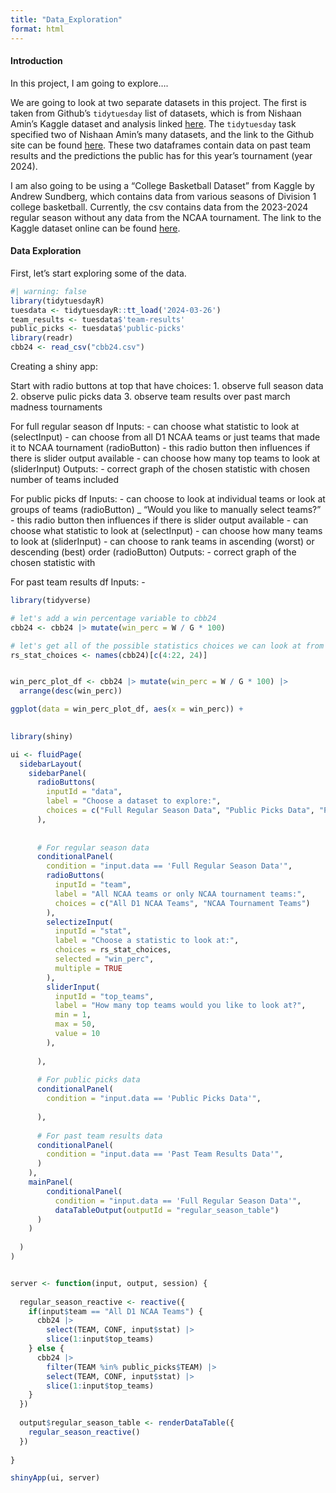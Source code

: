 ```yaml
---
title: "Data_Exploration"
format: html
---
```


#### Introduction

In this project, I am going to explore....


We are going to look at two separate datasets in this project. The first is taken from Github's `tidytuesday` list of datasets, which is from Nishaan Amin's Kaggle dataset and analysis linked [here](https://www.kaggle.com/code/nishaanamin/bracketology-predicting-march-madness). The `tidytuesday` task specified two of Nishaan Amin's many datasets, and the link to the Github site can be found [here](https://github.com/rfordatascience/tidytuesday/blob/master/data/2024/2024-03-26/readme.md). These two dataframes contain data on past team results and the predictions the public has for this year's tournament (year 2024).

I am also going to be using a "College Basketball Dataset" from Kaggle by Andrew Sundberg, which contains data from various seasons of Division 1 college basketball. Currently, the csv contains data from the 2023-2024 regular season without any data from the NCAA tournament. The link to the Kaggle dataset online can be found [here](https://www.kaggle.com/datasets/andrewsundberg/college-basketball-dataset?resource=download).

#### Data Exploration

First, let's start exploring some of the data.

```r
#| warning: false
library(tidytuesdayR)
tuesdata <- tidytuesdayR::tt_load('2024-03-26')
team_results <- tuesdata$'team-results'
public_picks <- tuesdata$'public-picks'
library(readr)
cbb24 <- read_csv("cbb24.csv")
```

Creating a shiny app:

  Start with radio buttons at top that have choices:
    1. observe full season data
    2. observe pulic picks data
    3. observe team results over past march madness tournaments

  For full regular season df
    Inputs:
      - can choose what statistic to look at (selectInput)
      - can choose from all D1 NCAA teams or just teams that made it to NCAA tournament (radioButton)
        - this radio button then influences if there is slider output available
      - can choose how many top teams to look at (sliderInput)
    Outputs:
      - correct graph of the chosen statistic with chosen number of teams included
      
  For public picks df
    Inputs:
      - can choose to look at individual teams or look at groups of teams (radioButton)
        _ "Would you like to manually select teams?"
        - this radio button then influences if there is slider output available
      - can choose what statistic to look at (selectInput)
      - can choose how many teams to look at (sliderInput)
      - can choose to rank teams in ascending (worst) or descending (best) order (radioButton)
    Outputs:
      - correct graph of the chosen statistic with 
      
  For past team results df
    Inputs:
      - 
    
```r
library(tidyverse)

# let's add a win percentage variable to cbb24
cbb24 <- cbb24 |> mutate(win_perc = W / G * 100)

# let's get all of the possible statistics choices we can look at from cbb24 (as a vector)
rs_stat_choices <- names(cbb24)[c(4:22, 24)]


win_perc_plot_df <- cbb24 |> mutate(win_perc = W / G * 100) |>
  arrange(desc(win_perc))

ggplot(data = win_perc_plot_df, aes(x = win_perc)) + 
  
```

```r
library(shiny)

ui <- fluidPage(
  sidebarLayout(
    sidebarPanel(
      radioButtons(
        inputId = "data",
        label = "Choose a dataset to explore:",
        choices = c("Full Regular Season Data", "Public Picks Data", "Past Team Results Data")
      ),
      
      
      # For regular season data
      conditionalPanel(
        condition = "input.data == 'Full Regular Season Data'",
        radioButtons(
          inputId = "team",
          label = "All NCAA teams or only NCAA tournament teams:",
          choices = c("All D1 NCAA Teams", "NCAA Tournament Teams")
        ),
        selectizeInput(
          inputId = "stat",
          label = "Choose a statistic to look at:",
          choices = rs_stat_choices,
          selected = "win_perc",
          multiple = TRUE
        ),
        sliderInput(
          inputId = "top_teams",
          label = "How many top teams would you like to look at?",
          min = 1,
          max = 50,
          value = 10
        ),
        
      ),
      
      # For public picks data
      conditionalPanel(
        condition = "input.data == 'Public Picks Data'",
        
      ),
      
      # For past team results data
      conditionalPanel(
        condition = "input.data == 'Past Team Results Data'",
      )
    ),
    mainPanel(
        conditionalPanel(
          condition = "input.data == 'Full Regular Season Data'",
          dataTableOutput(outputId = "regular_season_table")
      )
    )
        
  )
)


server <- function(input, output, session) {
  
  regular_season_reactive <- reactive({
    if(input$team == "All D1 NCAA Teams") {
      cbb24 |>
        select(TEAM, CONF, input$stat) |>
        slice(1:input$top_teams)
    } else {
      cbb24 |>
        filter(TEAM %in% public_picks$TEAM) |>
        select(TEAM, CONF, input$stat) |>
        slice(1:input$top_teams)
    }
  })
  
  output$regular_season_table <- renderDataTable({
    regular_season_reactive()
  })
  
}

shinyApp(ui, server)
```

  

